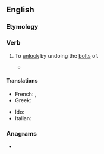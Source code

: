 ==English==

===Etymology===
{{prefix|en|un|bolt}}

===Verb===
{{en-verb}}

# {{lb|en|transitive}} To [[unlock]] by undoing the [[bolt]]s of.
#* {{RQ:Troilus and Cressida|IV|2|text=Then, sweet my lord, I’ll call mine uncle down;<br>He shall '''unbolt''' the gates.}}

====Translations====
{{trans-top|unlock by undoing bolts}}
* French: {{t+|fr|déboulonner}}, {{t+|fr|déverrouiller}}
* Greek: {{t+|el|ανοίγω|sc=Grek}}
{{trans-mid}}
* Ido: {{t+|io|desboltagar}}
* Italian: {{t|it|sbullonare}}
{{trans-bottom}}

===Anagrams===
* {{anagrams|en|a=blnotu|Blount}}